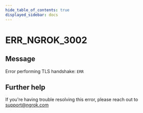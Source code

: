 ```yaml
---
hide_table_of_contents: true
displayed_sidebar: docs
---
```



# ERR_NGROK_3002

## Message

Error performing TLS handshake: `ERR`

<ErrorDetails error="err_ngrok_3002" />

## Further help

If you're having trouble resolving this error, please reach out to [support@ngrok.com](mailto:support@ngrok.com?subject=Help%20with%20ERR_NGROK_3002)

